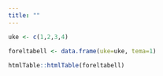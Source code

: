 ```yaml
---
title: ""
---
```


```r
uke <- c(1,2,3,4)

foreltabell <- data.frame(uke=uke, tema=1)
  
htmlTable::htmlTable(foreltabell)
```






